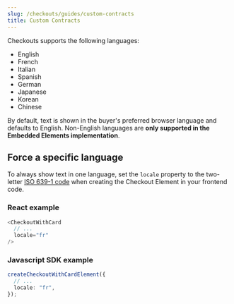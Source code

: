 ```yaml
---
slug: /checkouts/guides/custom-contracts
title: Custom Contracts
---
```


Checkouts supports the following languages:

- English
- French
- Italian
- Spanish
- German
- Japanese
- Korean
- Chinese

By default, text is shown in the buyer's preferred browser language and defaults to English. Non-English languages are **only supported in the Embedded Elements implementation**.

## Force a specific language

To always show text in one language, set the `locale` property to the two-letter [ISO 639-1 code](https://en.wikipedia.org/wiki/List_of_ISO_639-1_codes) when creating the Checkout Element in your frontend code.

### React example

```typescript
<CheckoutWithCard
  // ...
  locale="fr"
/>
```

### Javascript SDK example

```typescript
createCheckoutWithCardElement({
  // ...
  locale: "fr",
});
```
